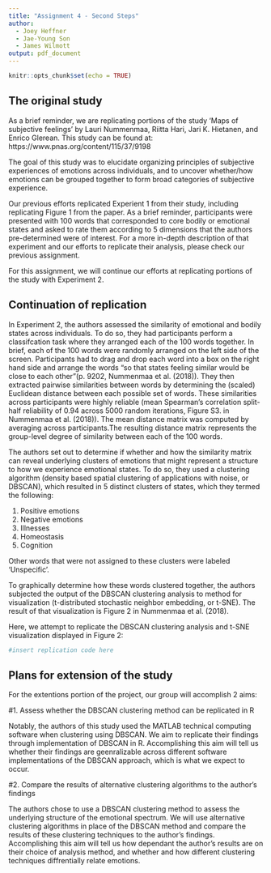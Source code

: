 ```yaml
---
title: "Assignment 4 - Second Steps"
author:
  - Joey Heffner
  - Jae-Young Son
  - James Wilmott
output: pdf_document
---
```


```r
knitr::opts_chunk$set(echo = TRUE)
```

## The original study

As a brief reminder, we are replicating portions of the study 'Maps of subjective feelings' by Lauri Nummenmaa, Riitta Hari, Jari K. Hietanen, and Enrico Glerean. This study can be found at: https://www.pnas.org/content/115/37/9198

The goal of this study was to elucidate organizing principles of subjective experiences of emotions across individuals, and to uncover whether/how emotions can be grouped together to form broad categories of subjective experience. 

Our previous efforts replicated Experient 1 from their study, including replicating Figure 1 from the paper. As a brief reminder, participants were presented with 100 words that corresponded to core bodily or emotional states and asked to rate them according to 5 dimensions that the authors pre-determined were of interest. For a more in-depth description of that experiment and our efforts to replicate their analysis, please check our previous assignment.

For this assignment, we will continue our efforts at replicating portions of the study with Experiment 2.


## Continuation of replication 

In Experiment 2, the authors assessed the similarity of emotional and bodily states across individuals. To do so, they had participants perform a classifcation task where they arranged each of the 100 words together. In brief, each of the 100 words were randomly arranged on the left side of the screen. Participants had to drag and drop each word into a box on the right hand side and arrange the words "so that states feeling similar would be close to each other"(p. 9202, Nummenmaa et al. (2018)). They then extracted pairwise similarities between words by determining the (scaled) Euclidean distance between each possible set of words. These similarities across participants were highly reliable (mean Spearman's correlation split-half reliability of 0.94 across 5000 random iterations, Figure S3. in Nummenmaa et al. (2018)). The mean distance matrix was computed by averaging across participants.The resulting distance matrix represents the group-level degree of similarity between each of the 100 words. 

The authors set out to determine if whether and how the similarity matrix can reveal underlying clusters of emotions that might represent a structure to how we experience emotional states. To do so, they used a clustering algorithm (density based spatial clustering of applications with noise, or DBSCAN), which resulted in 5 distinct clusters of states, which they termed the following:

1. Positive emotions
2. Negative emotions
3. Illnesses
4. Homeostasis
5. Cognition

Other words that were not assigned to these clusters were labeled 'Unspecific'.

To graphically determine how these words clustered together, the authors subjected the output of the DBSCAN clustering analysis to method for visualization (t-distributed stochastic neighbor embedding, or t-SNE). The result of that visualization is Figure 2 in Nummenmaa et al. (2018).

Here, we attempt to replicate the DBSCAN clustering analysis and t-SNE visualization displayed in Figure 2:

```r
#insert replication code here
```


## Plans for extension of the study

For the extentions portion of the project, our group will accomplish 2 aims:

#1. Assess whether the DBSCAN clustering method can be replicated in R

Notably, the authors of this study used the MATLAB technical computing software when clustering using DBSCAN. We aim to replicate their findings through implementation of DBSCAN in R. Accomplishing this aim will tell us whether their findings are geenralizable across different software implementations of the DBSCAN approach, which is what we expect to occur.

#2. Compare the results of alternative clustering algorithms to the author's findings

The authors chose to use a DBSCAN clustering method to assess the underlying structure of the emotional spectrum. We will use alternative clustering algorithms in place of the DBSCAN method and compare the results of these clustering techniques to the author's findings. Accomplishing this aim will tell us how dependant the author's results are on their choice of analysis method, and whether and how different clustering techniques diffrentially relate emotions. 


```r
```